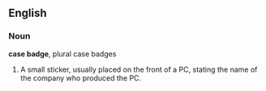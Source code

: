 == English ==

=== Noun ===

'''case badge''', plural case badges

#A small sticker, usually placed on the front of a PC, stating the name of the company who produced the PC.